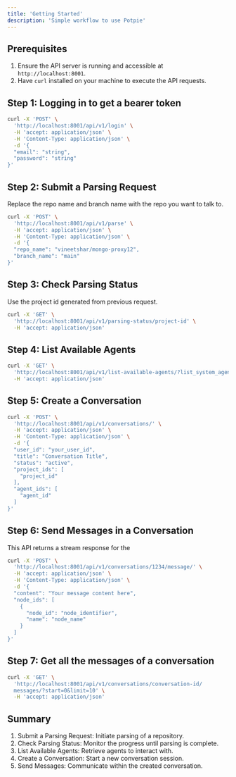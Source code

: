 ```yaml
---
title: 'Getting Started'
description: 'Simple workflow to use Potpie'
---
```

## Prerequisites
1. Ensure the API server is running and accessible at `http://localhost:8001`.
2. Have `curl` installed on your machine to execute the API requests.
## Step 1: Logging in to get a bearer token
```bash
curl -X 'POST' \
  'http://localhost:8001/api/v1/login' \
  -H 'accept: application/json' \
  -H 'Content-Type: application/json' \
  -d '{
  "email": "string",
  "password": "string"
}'
```
## Step 2: Submit a Parsing Request
Replace the repo name and branch name with the repo you want to talk to.
```bash
curl -X 'POST' \
  'http://localhost:8001/api/v1/parse' \
  -H 'accept: application/json' \
  -H 'Content-Type: application/json' \
  -d '{
  "repo_name": "vineetshar/mongo-proxy12",
  "branch_name": "main"
}'
```
## Step 3: Check Parsing Status
Use the project id generated from previous request.
```bash
curl -X 'GET' \
  'http://localhost:8001/api/v1/parsing-status/project-id' \
  -H 'accept: application/json'
```
## Step 4: List Available Agents
```bash
curl -X 'GET' \
  'http://localhost:8001/api/v1/list-available-agents/?list_system_agents=true' \
  -H 'accept: application/json'
```
## Step 5: Create a Conversation
```bash
curl -X 'POST' \
  'http://localhost:8001/api/v1/conversations/' \
  -H 'accept: application/json' \
  -H 'Content-Type: application/json' \
  -d '{
  "user_id": "your_user_id",
  "title": "Conversation Title",
  "status": "active",
  "project_ids": [
    "project_id"
  ],
  "agent_ids": [
    "agent_id"
  ]
}'
```
## Step 6: Send Messages in a Conversation

This API returns a stream response for the 
```bash
curl -X 'POST' \
  'http://localhost:8001/api/v1/conversations/1234/message/' \
  -H 'accept: application/json' \
  -H 'Content-Type: application/json' \
  -d '{
  "content": "Your message content here",
  "node_ids": [
    {
      "node_id": "node_identifier",
      "name": "node_name"
    }
  ]
}'
```
## Step 7: Get all the messages of a conversation
```bash
curl -X 'GET' \
  'http://localhost:8001/api/v1/conversations/conversation-id/
  messages/?start=0&limit=10' \
  -H 'accept: application/json'
```

## Summary
1. Submit a Parsing Request: Initiate parsing of a repository.
2. Check Parsing Status: Monitor the progress until parsing is complete.
3. List Available Agents: Retrieve agents to interact with.
4. Create a Conversation: Start a new conversation session.
5. Send Messages: Communicate within the created conversation.



